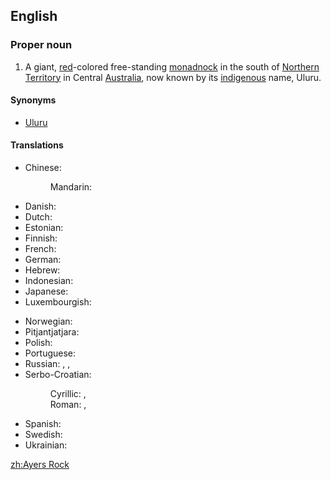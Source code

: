 ==English==
{{wikipedia}}
===Proper noun===
{{en-proper noun}}

# A giant, [[red]]-colored free-standing [[monadnock]] in the south of [[Northern Territory]] in Central [[Australia]], now known by its [[indigenous]] name, Uluru.

====Synonyms====
* [[Uluru]]

====Translations====
{{trans-top|giant rock in Australia}}
* Chinese:
*: Mandarin: {{t+|cmn|艾雅斯岩|tr=àiyǎsī yán}}
* Danish: {{t|da|Uluru}}
* Dutch: {{t|nl|Uluru}}
* Estonian: {{t|et|Uluru}}
* Finnish: {{t|fi|Uluru}}
* French: {{t|fr|Ayers Rock}}
* German: {{t|de|Uluru}}
* Hebrew: {{t|he|אולורו|tr=uluru|m}}
* Indonesian: {{t|id|Uluru}}
* Japanese: {{t|ja|ウルル|tr=Ururu}}
* Luxembourgish: {{t|lb|Ayers Rock}}
{{trans-mid}}
* Norwegian: {{t|no|Uluru}}
* Pitjantjatjara: {{t|pjt|Uluṟu}}
* Polish: {{t|pl|Uluru}}
* Portuguese: {{t|pt|Uluru|m}}
* Russian: {{t|ru|Айерс-рок|tr=Ájers-rók|m}}, {{t|ru|Улуру|tr=Ulurú|m}}, {{t|ru|скала Айерс|tr=skalá Ájers|f}}
* Serbo-Croatian:
*: Cyrillic: {{t|sh|Ајерс рок|m}}, {{t|sh|Улуру|m}}
*: Roman: {{t|sh|Ajers rok|m}}, {{t|sh|Uluru|m}}
* Spanish: {{t|es|Uluru|m}}
* Swedish: {{t|sv|Ayers Rock}}
* Ukrainian: {{t|uk|Айера Гори|tr=Ajera Gory}}
{{trans-bottom}}

[[zh:Ayers Rock]]